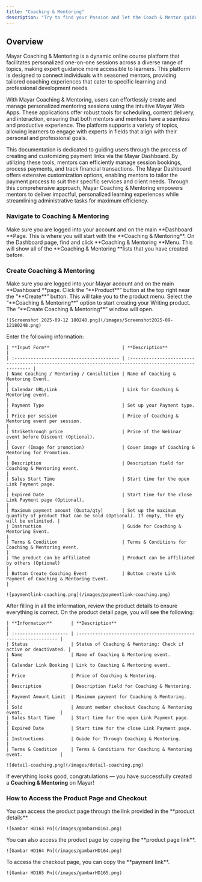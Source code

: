 ```yaml
---
title: "Coaching & Mentoring"
description: "Try to find your Passion and let the Coach & Mentor guide your Passion!"
---
```


## Overview

Mayar Coaching & Mentoring is a dynamic online course platform that facilitates personalized one-on-one sessions across a diverse range of topics, making expert guidance more accessible to learners. This platform is designed to connect individuals with seasoned mentors, providing tailored coaching experiences that cater to specific learning and professional development needs.

With Mayar Coaching & Mentoring, users can effortlessly create and manage personalized mentoring sessions using the intuitive Mayar Web Apps. These applications offer robust tools for scheduling, content delivery, and interaction, ensuring that both mentors and mentees have a seamless and productive experience. The platform supports a variety of topics, allowing learners to engage with experts in fields that align with their personal and professional goals.

This documentation is dedicated to guiding users through the process of creating and customizing payment links via the Mayar Dashboard. By utilizing these tools, mentors can efficiently manage session bookings, process payments, and track financial transactions. The Mayar Dashboard offers extensive customization options, enabling mentors to tailor the payment process to suit their specific services and client needs. Through this comprehensive approach, Mayar Coaching & Mentoring empowers mentors to deliver impactful, personalized learning experiences while streamlining administrative tasks for maximum efficiency.

### Navigate to Coaching & Mentoring

<Steps>
  <Step title="Log in to your Mayar Dashboard">
    Make sure you are logged into your account and on the main **Dashboard **Page. This is where you will start with the **Coaching & Mentoring**.
  </Step>
  <Step title="From the Sidebar menu, click on Coaching & Mentoring">
    On the Dashboard page, find and click **Coaching & Mentoring **Menu. This will show all of the **Coaching & Mentoring **lists that you have created before.
  </Step>
</Steps>

### Create Coaching & Mentoring

<Steps>
  <Step title="Go to Dashboard">
    Make sure you are logged into your Mayar account and on the main **Dashboard **page.
  </Step>
  <Step title="Access the Product Menu">
    Click the “**Product**” button at the top right near the “**Create**” button. This will take you to the product menu.
  </Step>
  <Step title="Choose Product Type">
    Select the “**Coaching & Mentoring**” option to start creating your Writing product. The “**Create Coaching & Mentoring**” window will open.

    ![Screenshot 2025-09-12 180248.png](/images/Screenshot2025-09-12180248.png)
  </Step>
  <Step title="Fill in Product Details">
    Enter the following information:

    | **Input Form**                           | **Description**                                                                                          |
    | :--------------------------------------- | :------------------------------------------------------------------------------------------------------- |
    | Name Coaching / Mentoring / Consultation | Name of Coaching & Mentoring Event.                                                                      |
    | Calendar URL/Link                        | Link for Coaching & Mentoring event.                                                                     |
    | Payment Type                             | Set up your Payment type.                                                                                |
    | Price per session                        | Price of Coaching & Mentoring event per session.                                                         |
    | Strikethrough price                      | Price of the Webinar event before Discount (Optional).                                                   |
    | Cover (Image for promotion)              | Cover image of Coaching & Mentoring for Promotion.                                                       |
    | Description                              | Description field for Coaching & Mentoring event.                                                        |
    | Sales Start Time                         | Start time for the open Link Payment page.                                                               |
    | Expired Date                             | Start time for the close Link Payment page (Optional).                                                   |
    | Maximum payment amount (Quota/qty)       | Set up the maximum quantity of product that can be sold (Optional). If empty, the qty will be unlimited. |
    | Instruction                              | Guide for Coaching & Mentoring Event.                                                                    |
    | Terms & Condition                        | Terms & Conditions for Coaching & Mentoring event.                                                       |
    | The product can be affiliated            | Product can be affiliated by others (Optional)                                                           |
    | Button Create Coaching Event             | Button create Link Payment of Coaching & Mentoring Event.                                                |

    ![paymentlink-coaching.png](/images/paymentlink-coaching.png)
  </Step>
  <Step title="Review and Finish">
    After filling in all the information, review the product details to ensure everything is correct. On the product detail page, you will see the following:

    | **Information**       | **Description**                                                 |
    | :-------------------- | :-------------------------------------------------------------- |
    | Status                | Status of Coaching & Mentoring: Check if active or deactivated. |
    | Name                  | Name of Coaching & Mentoring event.                             |
    | Calendar Link Booking | Link to Coaching & Mentoring event.                             |
    | Price                 | Price of Coaching & Mentoring.                                  |
    | Description           | Description field for Coaching & Mentoring.                     |
    | Payment Amount Limit  | Maximum payment for Coaching & Mentoring.                       |
    | Sold                  | Amount member checkout Coaching & Mentoring event.              |
    | Sales Start Time      | Start time for the open Link Payment page.                      |
    | Expired Date          | Start time for the close Link Payment page.                     |
    | Instructions          | Guide for Through Coaching & Mentoring.                         |
    | Terms & Condition     | Terms & Conditions for Coaching & Mentoring event.              |

    ![detail-coaching.png](/images/detail-coaching.png)
  </Step>
</Steps>

If everything looks good, congratulations — you have successfully created a **Coaching & Mentoring** on Mayar!

### How to Access the Product Page and Checkout

<Steps>
  <Step title="Access Product Page">
    You can access the product page through the link provided in the **product details**.

    ![Gambar HD163 Pn](/images/gambarHD163.png)
  </Step>
  <Step title="Copy Product Page Link">
    You can also access the product page by copying the **product page link**.

    ![Gambar HD164 Pn](/images/gambarHD164.png)
  </Step>
  <Step title="Access Checkout Page">
    To access the checkout page, you can copy the **payment link**.

    ![Gambar HD165 Pn](/images/gambarHD165.png)
  </Step>
</Steps>